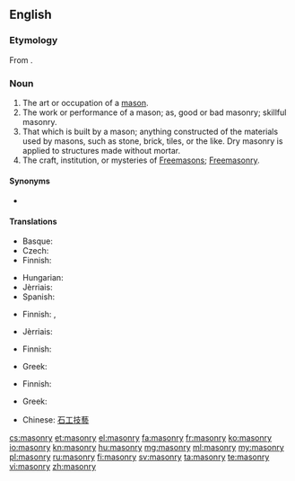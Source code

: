 ==English==
{{wikipedia}}

===Etymology===
From {{etyl|fr|en}} {{term|maçonnerie|lang=fr}}.

===Noun===
{{en-noun|~|masonries}}

# The art or occupation of a [[mason]].
# The work or performance of a mason; as, good or bad masonry; skillful masonry.
# That which is built by a mason; anything constructed of the materials used by masons, such as stone, brick, tiles, or the like. Dry masonry is applied to structures made without mortar.
# The craft, institution, or mysteries of [[Freemason]]s; [[Freemasonry]].

====Synonyms====
* {{l|en|stonecraft}}

====Translations====
{{trans-top|art or occupation of a mason}}
* Basque: {{t+|eu|igeltserotza}}
* Czech: {{t-|cs|zednictví|n}}
* Finnish: {{t-|fi|muurarius}}
{{trans-mid}}
* Hungarian: {{t-|hu|kőművesség}}
* Jèrriais: {{tø|roa-jer|machon'nie|f}}
* Spanish: {{t+|es|albañilería}}
{{trans-bottom}}

{{trans-top|work or performance of a mason}}
* Finnish: {{t-|fi|muuraus}}, {{t+|fi|kivityö}}
{{trans-mid}}
* Jèrriais: {{tø|roa-jer|machon'nie|f}}
{{trans-bottom}}

{{trans-top|that which is built by a mason}}
* Finnish: {{t+|fi|kivityö}}
{{trans-mid}}
* Greek: {{t+|el|λιθοδομή|f|tr=lithodomí}}
{{trans-bottom}}

{{trans-top|freemasonry}}
* Finnish: {{t-|fi|vapaamuurarius}}
{{trans-mid}}
* Greek: {{t+|el|ελευθεροτεκτονισμός|m|tr=eleftherotektonismós}}
{{trans-bottom}}

{{checktrans-top}}
* Chinese: [[石工技藝]]
{{trans-bottom}}

[[cs:masonry]]
[[et:masonry]]
[[el:masonry]]
[[fa:masonry]]
[[fr:masonry]]
[[ko:masonry]]
[[io:masonry]]
[[kn:masonry]]
[[hu:masonry]]
[[mg:masonry]]
[[ml:masonry]]
[[my:masonry]]
[[pl:masonry]]
[[ru:masonry]]
[[fi:masonry]]
[[sv:masonry]]
[[ta:masonry]]
[[te:masonry]]
[[vi:masonry]]
[[zh:masonry]]